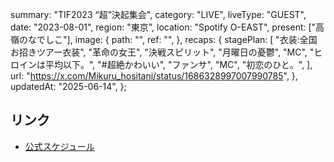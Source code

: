   summary: "TIF2023 “超”決起集会",
  category: "LIVE",
  liveType: "GUEST",
  date: "2023-08-01",
  region: "東京",
  location: "Spotify O-EAST",
  present: ["高嶺のなでしこ"],
  image: {
    path: "",
    ref: "",
  },
  recaps: {
    stagePlan: [
      "衣装:全国お招きツアー衣装",
      "革命の女王",
      "決戦スピリット",
      "月曜日の憂鬱",
      "MC",
      "ヒロインは平均以下。",
      "#超絶かわいい",
      "ファンサ",
      "MC",
      "初恋のひと。",
    ],
    url: "https://x.com/Mikuru_hositani/status/1686328997007990785",
  },
  updatedAt: "2025-06-14",
};

## リンク

- [公式スケジュール](https://takanenonadeshiko.jp/?p=1083)
